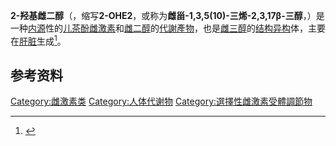 {{Chembox
<!-- Images -->
| ImageFile = 2-Hydroxyestradiol.svg
| ImageSize = 200px
| ImageAlt =
<!-- Names -->
| IUPACName = (8''R'',9''S'',13''S'',14''S'',17''S'')-13-Methyl-6,7,8,9,11,12,14,15,16,17-decahydrocyclopenta[a]phenanthrene-2,3,17-triol
| OtherNames = 2-OHE2; Estra-1,3,5(10)-triene-2,3,17β-triol
<!-- Sections -->
| Section1 = {{Chembox Identifiers
| CASNo = 362-05-0
| CASNo_Ref = {{cascite|correct|CAS}}
| UNII_Ref = {{fdacite|correct|FDA}}
| UNII = AYU2L67YUU
| ChemSpiderID = 216475
| InChI = 1S/C18H24O3/c1-18-7-6-11-12(14(18)4-5-17(18)21)3-2-10-8-15(19)16(20)9-13(10)11/h8-9,11-12,14,17,19-21H,2-7H2,1H3/t11-,12+,14-,17-,18-/m0/s1
| PubChem = 247304
| SMILES = C[C@]12CC[C@H]3[C@H]([C@@H]1CC[C@@H]2O)CCC4=CC(=C(C=C34)O)O
  }}
| Section2 = {{Chembox Properties
| C=18|H=24|O=3
| Appearance = 
| Density = 
| MeltingPt = {{convert|161|-|162|C|K}}<ref>{{cite journal|journal=Nature|volume=188|issue=4747|language=en|issn=0028-0836|date=1960-10|pages=317–318|doi=10.1038/188317a0|url=http://www.nature.com/articles/188317a0|title=2-Hydroxyœstrogens|accessdate=2021-01-27|author=M. M. Coombs}}</ref><br>{{convert|185|-|186|C|K}}<ref>{{cite journal|journal=Steroids|volume=68|issue=4|language=en|date=2003-04|pages=373–375|doi=10.1016/S0039-128X(03)00035-7|url=https://linkinghub.elsevier.com/retrieve/pii/S0039128X03000357|title=Short synthesis of 2-methoxyestradiol and 2-hydroxyestradiol|accessdate=2021-01-27|author=P Kiuru|archive-date=2018-06-29|archive-url=https://web.archive.org/web/20180629015844/https://linkinghub.elsevier.com/retrieve/pii/S0039128X03000357|dead-url=no}}</ref>
| BoilingPt = 
| Solubility = 
 }}
| Section3 = {{Chembox Hazards
| MainHazards =
| FlashPt =
| AutoignitionPt =
 }}
}}
'''2-羟基雌二醇'''（{{lang-en|2-Hydroxyestradiol}}，缩写'''2-OHE2'''，或称为'''雌甾-1,3,5(10)-三烯-2,3,17β-三醇'''，{{lang|en|estra-1,3,5(10)-triene-2,3,17β-triol}}）是一种[[内源|内源]]性的[[儿茶酚雌激素|儿茶酚雌激素]]和[[雌二醇|雌二醇]]的[[代謝產物|代謝產物]]，也是[[雌三醇|雌三醇]]的[[结构异构|结构异构]]体，主要在[[肝脏|肝脏]]生成<ref name="pmid9472688">{{cite journal | vauthors = Zhu BT, Conney AH | title = Functional role of estrogen metabolism in target cells: review and perspectives | url = https://archive.org/details/sim_carcinogenesis_1998-01_19_1/page/1 | journal = Carcinogenesis | volume = 19 | issue = 1 | pages = 1–27 | year = 1998 | pmid = 9472688 | doi = 10.1093/carcin/19.1.1| doi-access = free }}</ref>。

== 参考资料 ==
{{reflist|25em}}
{{甾体激素}}

[[Category:雌激素类|Category:雌激素类]]
[[Category:人体代谢物|Category:人体代谢物]]
[[Category:選擇性雌激素受體調節物|Category:選擇性雌激素受體調節物]]